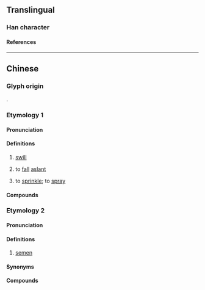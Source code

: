 {{character info}}
==Translingual==

===Han character===
{{Han char|rn=85|rad=水|as=12|sn=15|four=39127|canj=EHDB|ids=⿰氵稍}}

====References====
{{Han ref|kx=0650.270|dkj=18285|dj=1061.080|hdz=31743.040|uh=6F72}}

----

==Chinese==

===Glyph origin===
{{Han etym}}
{{Han compound|水|稍|ls=psc|c1=s|c2=p}}.

===Etymology 1===
{{zh-forms|alt=捎-verb}}

====Pronunciation====
{{zh-pron
|m=shào
|c=saau3
|g=sau4
|j=sau3
|mn=sàu/xm:sáu
|mn-t=sao3
|w=2sau
|x=sau4
|mc=y
|oc=y
|cat=n,v
}}

====Definitions====
{{zh-hanzi}}

# [[swill]]
# {{lb|zh|colloquial|of rain}} to [[fall]] [[aslant]]
#: {{zh-x|潲 雨 了，咱 趕緊 關 窗戶{hu}。|Rain is '''falling aslant'''. Let's quickly close the windows.}}
# {{lb|zh|dialectal|including|Beijing Mandarin|Zhongyuan Mandarin|Cantonese|Jin}} to [[sprinkle]]; to [[spray]]

====Compounds====
{{zh-der|潲水|豬潲}}

===Etymology 2===
{{zh-forms|alt=韶,精,𪷰,洨,佋,溲}}
{{rfe|zh}}

====Pronunciation====
{{zh-pron
|mn=siâu
|mn-t=siao5
|cat=n
}}

====Definitions====
{{zh-hanzi}}

# {{lb|zh|Min Nan|vulgar}} [[semen]]

====Synonyms====
{{zh-dial|精液}}

====Compounds====
{{zh-der|㤉潲|孽潲|嘐潲:hau-siâu;Min Nan|嘐潲話|講嘐潲話|啥潲:siáⁿ-siâu|訕潲|衰潲|插潲|譀狗潲|譀潲|謔潲|貓潲|洽潲|潲面}}